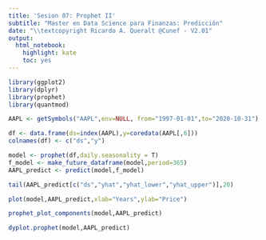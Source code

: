 ```yaml
---
title: 'Sesion 07: Prophet II'
subtitle: "Master en Data Science para Finanzas: Predicción"
date: "\\textcopyright Ricardo A. Queralt @Cunef - V2.01"
output:
  html_notebook:
    highlight: kate
    toc: yes
---
```


```r
library(ggplot2)
library(dplyr)
library(prophet)
library(quantmod)
```

```r
AAPL <- getSymbols("AAPL",env=NULL, from="1997-01-01",to="2020-10-31")

df <- data.frame(ds=index(AAPL),y=coredata(AAPL[,6])) 
colnames(df) <- c("ds","y")
```


```r
model <- prophet(df,daily.seasonality = T)
f_model <- make_future_dataframe(model,period=365)
AAPL_predict <- predict(model,f_model)
```


```r
tail(AAPL_predict[c("ds","yhat","yhat_lower","yhat_upper")],20)

```

```r

plot(model,AAPL_predict,xlab="Years",ylab="Price")
```

```r
prophet_plot_components(model,AAPL_predict)

```


```r
dyplot.prophet(model,AAPL_predict)
```

